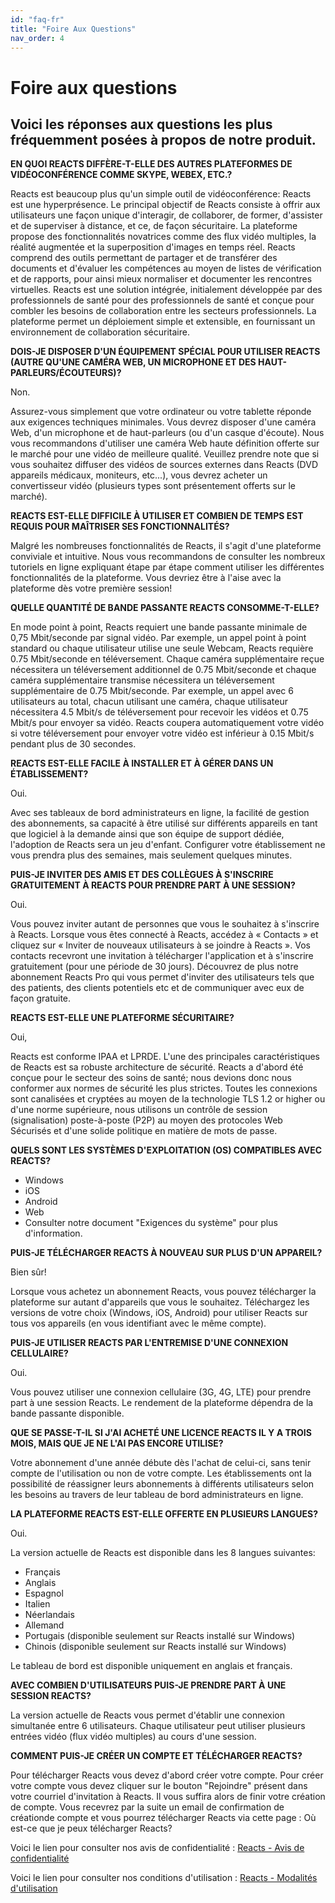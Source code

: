 ```yaml
---
id: "faq-fr"
title: "Foire Aux Questions"
nav_order: 4
---
```


Foire aux questions
===================

Voici les réponses aux questions les plus fréquemment posées à propos de notre produit.
---------------------------------------------------------------------------------------

**EN QUOI REACTS DIFFÈRE-T-ELLE DES AUTRES PLATEFORMES DE VIDÉOCONFÉRENCE COMME SKYPE, WEBEX, ETC.?**

Reacts est beaucoup plus qu'un simple outil de vidéoconférence: Reacts est une hyperprésence. Le principal objectif de Reacts consiste à offrir aux utilisateurs une façon unique d'interagir, de collaborer, de former, d'assister et de superviser à distance, et ce, de façon sécuritaire. La plateforme propose des fonctionnalités novatrices comme des flux vidéo multiples, la réalité augmentée et la superposition d'images en temps réel. Reacts comprend des outils permettant de partager et de transférer des documents et d'évaluer les compétences au moyen de listes de vérification et de rapports, pour ainsi mieux normaliser et documenter les rencontres virtuelles. Reacts est une solution intégrée, initialement développée par des professionnels de santé pour des professionnels de santé et conçue pour combler les besoins de collaboration entre les secteurs professionnels. La plateforme permet un déploiement simple et extensible, en fournissant un environnement de collaboration sécuritaire.

**DOIS-JE DISPOSER D'UN ÉQUIPEMENT SPÉCIAL POUR UTILISER REACTS (AUTRE QU'UNE CAMÉRA WEB, UN MICROPHONE ET DES HAUT-PARLEURS/ÉCOUTEURS)?**

Non.

Assurez-vous simplement que votre ordinateur ou votre tablette réponde aux exigences techniques minimales. Vous devrez disposer d'une caméra Web, d'un microphone et de haut-parleurs (ou d'un casque d'écoute). Nous vous recommandons d'utiliser une caméra Web haute définition offerte sur le marché pour une vidéo de meilleure qualité. Veuillez prendre note que si vous souhaitez diffuser des vidéos de sources externes dans Reacts (DVD appareils médicaux, moniteurs, etc...), vous devrez acheter un convertisseur vidéo (plusieurs types sont présentement offerts sur le marché).

**REACTS EST-ELLE DIFFICILE À UTILISER ET COMBIEN DE TEMPS EST REQUIS POUR MAÎTRISER SES FONCTIONNALITÉS?**

Malgré les nombreuses fonctionnalités de Reacts, il s'agit d'une plateforme conviviale et intuitive. Nous vous recommandons de consulter les nombreux tutoriels en ligne expliquant étape par étape comment utiliser les différentes fonctionnalités de la plateforme. Vous devriez être à l'aise avec la plateforme dès votre première session!

**QUELLE QUANTITÉ DE BANDE PASSANTE REACTS CONSOMME-T-ELLE?**

En mode point à point, Reacts requiert une bande passante minimale de 0,75 Mbit/seconde par signal vidéo. Par exemple, un appel point à point standard ou chaque utilisateur utilise une seule Webcam, Reacts requière 0.75 Mbit/seconde en téléversement. Chaque caméra supplémentaire reçue nécessitera un téléversement additionnel de 0.75 Mbit/seconde et chaque caméra supplémentaire transmise nécessitera un téléversement supplémentaire de 0.75 Mbit/seconde. Par exemple, un appel avec 6 utilisateurs au total, chacun utilisant une caméra, chaque utilisateur nécessitera 4.5 Mbit/s de téléversement pour recevoir les vidéos et 0.75 Mbit/s pour envoyer sa vidéo. Reacts coupera automatiquement votre vidéo si votre téléversement pour envoyer votre vidéo est inférieur à 0.15 Mbit/s pendant plus de 30 secondes.

**REACTS EST-ELLE FACILE À INSTALLER ET À GÉRER DANS UN ÉTABLISSEMENT?**

Oui.

Avec ses tableaux de bord administrateurs en ligne, la facilité de gestion des abonnements, sa capacité à être utilisé sur différents appareils en tant que logiciel à la demande ainsi que son équipe de support dédiée, l'adoption de Reacts sera un jeu d'enfant. Configurer votre établissement ne vous prendra plus des semaines, mais seulement quelques minutes.

**PUIS-JE INVITER DES AMIS ET DES COLLÈGUES À S'INSCRIRE GRATUITEMENT À REACTS POUR PRENDRE PART À UNE SESSION?**

Oui.

Vous pouvez inviter autant de personnes que vous le souhaitez à s'inscrire à Reacts. Lorsque vous êtes connecté à Reacts, accédez à « Contacts » et cliquez sur « Inviter de nouveaux utilisateurs à se joindre à Reacts ». Vos contacts recevront une invitation à télécharger l'application et à s'inscrire gratuitement (pour une période de 30 jours). Découvrez de plus notre abonnement Reacts Pro qui vous permet d'inviter des utilisateurs tels que des patients, des clients potentiels etc et de communiquer avec eux de façon gratuite.

**REACTS EST-ELLE UNE PLATEFORME SÉCURITAIRE?**

Oui,

Reacts est conforme IPAA et LPRDE. L'une des principales caractéristiques de Reacts est sa robuste architecture de sécurité. Reacts a d'abord été conçue pour le secteur des soins de santé; nous devions donc nous conformer aux normes de sécurité les plus strictes. Toutes les connexions sont canalisées et cryptées au moyen de la technologie TLS 1.2 or higher ou d'une norme supérieure, nous utilisons un contrôle de session (signalisation) poste-à-poste (P2P) au moyen des protocoles Web Sécurisés et d'une solide politique en matière de mots de passe.

**QUELS SONT LES SYSTÈMES D'EXPLOITATION (OS) COMPATIBLES AVEC REACTS?**

*   Windows
*   iOS
*   Android
*   Web
*   Consulter notre document "Exigences du système" pour plus d'information.

**PUIS-JE TÉLÉCHARGER REACTS À NOUVEAU SUR PLUS D'UN APPAREIL?**

Bien sûr!

Lorsque vous achetez un abonnement Reacts, vous pouvez télécharger la plateforme sur autant d'appareils que vous le souhaitez. Téléchargez les versions de votre choix (Windows, iOS, Android) pour utiliser Reacts sur tous vos appareils (en vous identifiant avec le même compte).

**PUIS-JE UTILISER REACTS PAR L'ENTREMISE D'UNE CONNEXION CELLULAIRE?**

Oui.

Vous pouvez utiliser une connexion cellulaire (3G, 4G, LTE) pour prendre part à une session Reacts. Le rendement de la plateforme dépendra de la bande passante disponible.

**QUE SE PASSE-T-IL SI J'AI ACHETÉ UNE LICENCE REACTS IL Y A TROIS MOIS, MAIS QUE JE NE L'AI PAS ENCORE UTILISE?**

Votre abonnement d'une année débute dès l'achat de celui-ci, sans tenir compte de l'utilisation ou non de votre compte. Les établissements ont la possibilité de réassigner leurs abonnements à différents utilisateurs selon les besoins au travers de leur tableau de bord administrateurs en ligne.

**LA PLATEFORME REACTS EST-ELLE OFFERTE EN PLUSIEURS LANGUES?**

Oui.

La version actuelle de Reacts est disponible dans les 8 langues suivantes:

*   Français
*   Anglais
*   Espagnol
*   Italien
*   Néerlandais
*   Allemand
*   Portugais (disponible seulement sur Reacts installé sur Windows)
*   Chinois (disponible seulement sur Reacts installé sur Windows)

Le tableau de bord est disponible uniquement en anglais et français.

**AVEC COMBIEN D'UTILISATEURS PUIS-JE PRENDRE PART À UNE SESSION REACTS?**

La version actuelle de Reacts vous permet d'établir une connexion simultanée entre 6 utilisateurs. Chaque utilisateur peut utiliser plusieurs entrées vidéo (flux vidéo multiples) au cours d'une session.

**COMMENT PUIS-JE CRÉER UN COMPTE ET TÉLÉCHARGER REACTS?**

Pour télécharger Reacts vous devez d'abord créer votre compte. Pour créer votre compte vous devez cliquer sur le bouton "Rejoindre" présent dans votre courriel d'invitation à Reacts. Il vous suffira alors de finir votre création de compte. Vous recevrez par la suite un email de confirmation de créationde compte et vous pourrez télécharger Reacts via cette page : Où est-ce que je peux télécharger Reacts?


Voici le lien pour consulter nos avis de confidentialité : [Reacts - Avis de confidentialité](https://reacts.com/fr/legal/privacy)

Voici le lien pour consulter nos conditions d'utilisation : [Reacts - Modalités d'utilisation](https://reacts.com/fr/legal/terms)
